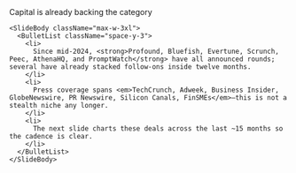 <div className="flex h-full w-full flex-col items-center justify-center">
  <div className="flex flex-1 flex-col justify-center gap-8 px-8 py-6 w-full max-w-5xl mx-auto">
    <SlideHeader eyebrow="Board pack" kicker="GEO is being funded now (US + EU)">
      Capital is already backing the category
    </SlideHeader>

    <SlideBody className="max-w-3xl">
      <BulletList className="space-y-3">
        <li>
          Since mid-2024, <strong>Profound, Bluefish, Evertune, Scrunch, Peec, AthenaHQ, and PromptWatch</strong> have all announced rounds; several have already stacked follow-ons inside twelve months.
        </li>
        <li>
          Press coverage spans <em>TechCrunch, Adweek, Business Insider, GlobeNewswire, PR Newswire, Silicon Canals, FinSMEs</em>—this is not a stealth niche any longer.
        </li>
        <li>
          The next slide charts these deals across the last ~15 months so the cadence is clear.
        </li>
      </BulletList>
    </SlideBody>
  </div>
</div>
